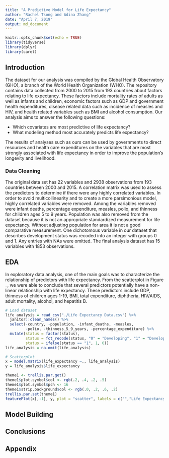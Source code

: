 ```yaml
---
title: "A Predictive Model for Life Expectancy"
author: "Rachel Tsong and Adina Zhang"
date: "April 7, 2019"
output: md_document
---
```


```r
knitr::opts_chunk$set(echo = TRUE)
library(tidyverse)
library(dplyr)
library(caret)
```

## Introduction

The dataset for our analysis was compiled by the Global Health Observatory (GHO), a branch of the World Health Organization (WHO). The repository contains data collected from 2000 to 2015 from 193 countries about factors relating to life expectancy. These factors include mortality rates of adults as well as infants and children, economic factors such as GDP and government health expenditures, disease related data such as incidence of measles and HIV, and health related variables such as BMI and alcohol consumption. Our analysis aims to answer the following questions:

* Which covariates are most predictive of life expectancy?
* What modeling method most accurately predicts life expectancy?

The results of analyses such as ours can be used by governments to direct resources and health care expenditures on the variables that are most strongly associated with life expectancy in order to improve the population’s longevity and livelihood.

### Data Cleaning

The original data set has 22 variables and 2938 observations from 193 countries between 2000 and 2015. A correlation matrix was used to assess the predictors to determine if there were any highly correlated variables. In order to avoid multicollinearity and to create a more parsimonious model, highly correlated variables were removed. Among the variables removed were infant deaths, percentage expenditure, measles, polio, and thinness for children ages 5 to 9 years. Population was also removed from the dataset because it is not an appropriate standardized measurement for life expectancy. Without adjusting population for area it is not a good comparative measurement. One dichotomous variable in our dataset that describes development status was recoded into an integer with groups 0 and 1. Any entries with NAs were omitted. The final analysis dataset has 15 variables with 1853 observations. 

## EDA

In exploratory data analysis, one of the main goals was to characterize the relationship of predictors with life expectancy. From the scatterplot in Figure _, we were able to conclude that several predictors potentially have a non-linear relationship with life expectancy. These predictors include GDP, thinness of children ages 1-19, BMI, total expenditure, diphtheria, HIV/AIDS, adult mortality, alcohol, and hepatitis B. 

```r
# Load dataset
life_analysis = read_csv("./Life Expectancy Data.csv") %>% 
  janitor::clean_names() %>%
  select(-country, -population, -infant_deaths, -measles, 
         -polio, -thinness_5_9_years, -percentage_expenditure) %>% 
  mutate(status = factor(status),
         status = fct_recode(status, "0" = "Developing", "1" = "Developed"),
         status = ifelse(status == "1", 1, 0)) 
life_analysis = na.omit(life_analysis)
```

```r
# Scatterplot
x = model.matrix(life_expectancy ~., life_analysis)
y = life_analysis$life_expectancy

theme1 <- trellis.par.get()
theme1$plot.symbol$col <- rgb(.2, .4, .2, .5)
theme1$plot.symbol$pch <- 16
theme1$strip.background$col <- rgb(.0, .2, .6, .2)
trellis.par.set(theme1)
featurePlot(x[,-1], y, plot = "scatter", labels = c("","Life Expectancy"))
```


## Model Building

## Conclusions


\newpage

## Appendix